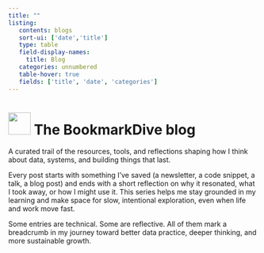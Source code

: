 ```yaml
---
title: ""
listing:
   contents: blogs
   sort-ui: ['date','title']
   type: table
   field-display-names:
     title: Blog
   categories: unnumbered
   table-hover: true
   fields: ['title', 'date', 'categories']
---
```


# <img src="assets/images/bookmarkdive-logo-black-icon.png" width="45"> The BookmarkDive blog

A curated trail of the resources, tools, and reflections shaping how I think about data, systems, and building things that last.

Every post starts with something I’ve saved (a newsletter, a code snippet, a talk, a blog post) and ends with a short reflection on why it resonated, what I took away, or how I might use it. This series helps me stay grounded in my learning and make space for slow, intentional exploration, even when life and work move fast.

Some entries are technical. Some are reflective. All of them mark a breadcrumb in my journey toward better data practice, deeper thinking, and more sustainable growth.